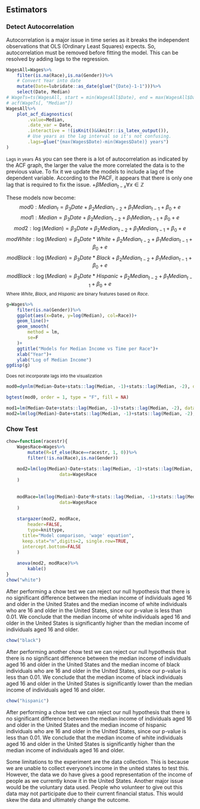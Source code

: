## Estimators

### Detect Autocorrelation
Autocorrelation is a major issue in time series as it breaks the independent observations that OLS (Ordinary Least Squares) expects.  So, autocorrelation must be removed before fitting the model.  This can be resolved by adding lags to the regression.
```r
WagesAll=Wages%>%
	filter(is.na(Race),is.na(Gender))%>%
	# Convert Year into date
	mutate(Date=lubridate::as_date(glue("{Date}-1-1")))%>%
	select(Date, Median)
# WageTs=ts(WagesAll, start = min(WagesAll$Date), end = max(WagesAll$Date), frequency = 1)
# acf(WageTs[, "Median"])
WagesAll%>%
	plot_acf_diagnostics(
		.value=Median,
		.date_var = Date,
		.interactive = !(isKnit()&&knitr::is_latex_output()),
		# Use years as the lag interval so it's not confusing.
		.lags=glue("{max(Wages$Date)-min(Wages$Date)} years")
)
```
<small>Lags in years</small>
As you can see there is a lot of autocorrelation as indicated by the ACF graph, the larger the value the more correlated the data is to the previous value. To fix it we update the models to include a lag of the dependent variable.  According to the PACF, it appears that there is only one lag that is required to fix the issue.  $+\beta Median_{t-x} \forall x\in\mathbb{Z}$

These models now become:
$$mod0 : Median_t=\beta_3Date+\beta_2Median_{t-2}+\beta_1Median_{t-1}+\beta_0+e$$
$$mod1 : Median=\beta_3Date+\beta_2Median_{t-2}+\beta_1Median_{t-1}+\beta_0+e$$
$$mod2 : \log(Median)=\beta_3Date+\beta_2Median_{t-2}+\beta_1Median_{t-1}+\beta_0+e$$
$$modWhite : \log(Median)=\beta_3Date*White+\beta_2Median_{t-2}+\beta_1Median_{t-1}+\beta_0+e$$
$$modBlack : \log(Median)=\beta_3Date*Black+\beta_2Median_{t-2}+\beta_1Median_{t-1}+\beta_0+e$$
$$modBlack : \log(Median)=\beta_3Date*Hispanic+\beta_2Median_{t-2}+\beta_1Median_{t-1}+\beta_0+e$$
<small>Where $White$, $Black$, and $Hispanic$ are binary features based on $Race$.</small>

```r
g=Wages%>%
	filter(is.na(Gender))%>%
	ggplot(aes(x=Date, y=log(Median), col=Race))+
	geom_line()+
	geom_smooth(
		method = lm,
		se=F
	)+
	ggtitle("Models for Median Income vs Time per Race")+
	xlab("Year")+
	ylab("Log of Median Income")
ggdisp(g)
```
<small>Does not incorporate lags into the visualization</small>


```r
mod0=dynlm(Median~Date+stats::lag(Median, -1)+stats::lag(Median, -2), data = Wages)

bgtest(mod0, order = 1, type = "F", fill = NA)
```

```r
mod1=lm(Median~Date+stats::lag(Median, -1)+stats::lag(Median, -2), data = Wages)
mod2=lm(log(Median)~Date+stats::lag(Median, -1)+stats::lag(Median, -2), data = Wages)
```


### Chow Test
```r
chow=function(racestr){
	WagesRace=Wages%>%
		mutate(R=if_else(Race==racestr, 1, 0))%>%
		filter(!is.na(Race),is.na(Gender))
	
	mod2=lm(log(Median)~Date+stats::lag(Median, -1)+stats::lag(Median, -2),
					data=WagesRace
	)
	
	
	modRace=lm(log(Median)~Date*R+stats::lag(Median, -1)+stats::lag(Median, -2),
					data=WagesRace
	)
	
	stargazer(mod2, modRace,
		header=FALSE,
		type=knittype,
	  title="Model comparison, 'wage' equation",
	  keep.stat="n",digits=2, single.row=TRUE,
	  intercept.bottom=FALSE
	)
	
	anova(mod2, modRace)%>%
		kable()
}
chow("white")
```
After performing a chow test we can reject our null hypothesis that there is no significant difference between the median income of individuals aged 16 and older in the United States and the median income of white individuals who are 16 and older in the United States, since our p-value is less than 0.01. We conclude that the median income of white individuals aged 16 and older in the United States is significantly higher than the median income of individuals aged 16 and older.

<!--As the `p-value` is zero there is no chance that the `Median` wage is comparable between white people and non-white people.  So we cannot ignore `Race` as if fails the chow test telling us we have to accept the alternative hypothesis ($H_A$).  This is that white individuals make a significantly different amount of money compared to non-whites.-->


```r
chow("black")
```

After performing another chow test we can reject our null hypothesis that there is no significant difference between the median income of individuals aged 16 and older in the United States and the median income of black individuals who are 16 and older in the United States, since our p-value is less than 0.01. We conclude that the median income of black individuals aged 16 and older in the United States is significantly lower than the median income of individuals aged 16 and older.

```r
chow("hispanic")
```

After performing a chow test we can reject our null hypothesis that there is no significant difference between the median income of individuals aged 16 and older in the United States and the median income of hispanic individuals who are 16 and older in the United States, since our p-value is less than 0.01. We conclude that the median income of white individuals aged 16 and older in the United States is significantly higher than the median income of individuals aged 16 and older.

<!--After performing our final chow test, we can reject our null hypothesis that there is no significant difference between the median income of individuals aged 16 and older in the United States and the median income.-->

Some limitations to the experiment are the data collection. This is because we are unable to collect everyone’s income in the united states to test this. However, the data we do have gives a good representation of the income of people as we currently know it in the United States. Another major issue would be the voluntary data used. People who volunteer to give out this data may not participate due to their current financial status. This would skew the data and ultimately change the outcome. 